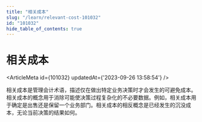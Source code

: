 ```yaml
---
title: "相关成本"
slug: "/learn/relevant-cost-101032"
id: "101032"
hide_table_of_contents: true
---
```



# 相关成本

<ArticleMeta id={101032} updatedAt={'2023-09-26 13:58:54'} />
<div className='border-solid border-b border-t-0 my-4 border-[var(--ifm-color-gray-300)]' />

相关成本是管理会计术语，描述仅在做出特定业务决策时才会发生的可避免成本。相关成本的概念用于消除可能使决策过程复杂化的不必要数据。例如，相关成本用于确定是出售还是保留一个业务部门。相关成本的相反概念是已经发生的沉没成本，无论当前决策的结果如何。
